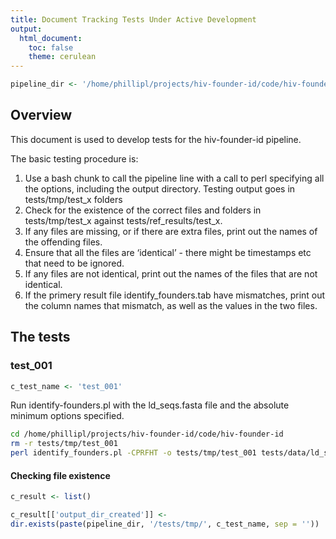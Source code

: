 ```yaml
---
title: Document Tracking Tests Under Active Development
output: 
  html_document:
    toc: false
    theme: cerulean
---
```


```r
pipeline_dir <- '/home/phillipl/projects/hiv-founder-id/code/hiv-founder-id'
```

## Overview

This document is used to develop tests for the hiv-founder-id pipeline.

The basic testing procedure is:

1) Use a bash chunk to call the pipeline line with a call to perl specifying all the options, including the output directory. Testing output goes in tests/tmp/test_x folders
2) Check for the existence of the correct files and folders in tests/tmp/test_x against tests/ref_results/test_x.
3) If any files are missing, or if there are extra files, print out the names of the offending files.
4) Ensure that all the files are 'identical' - there might be timestamps etc that need to be ignored.
5) If any files are not identical, print out the names of the files that are not identical.
6) If the primery result file identify_founders.tab have mismatches, print out the column names that mismatch, as well as the values in the two files.

## The tests

### test_001

```r
c_test_name <- 'test_001'
```

Run identify-founders.pl with the ld_seqs.fasta file and the absolute minimum options specified.

```bash
cd /home/phillipl/projects/hiv-founder-id/code/hiv-founder-id
rm -r tests/tmp/test_001
perl identify_founders.pl -CPRFHT -o tests/tmp/test_001 tests/data/ld_seqs.fasta 
```

#### Checking file existence

```r
c_result <- list()

c_result[['output_dir_created']] <-
dir.exists(paste(pipeline_dir, '/tests/tmp/', c_test_name, sep = ''))
```


